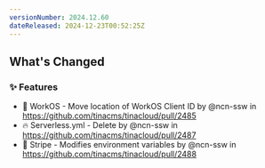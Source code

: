 ```yaml
---
versionNumber: 2024.12.60
dateReleased: 2024-12-23T00:52:25Z
---
```


<!-- Release notes generated using configuration in .github/release.yml at main -->

## What's Changed
### ✨ Features
* 🧱 WorkOS - Move location of WorkOS Client ID by @ncn-ssw in https://github.com/tinacms/tinacloud/pull/2485
* 🔥 Serverless.yml - Delete by @ncn-ssw in https://github.com/tinacms/tinacloud/pull/2487
* 🧱 Stripe - Modifies environment variables by @ncn-ssw in https://github.com/tinacms/tinacloud/pull/2488




